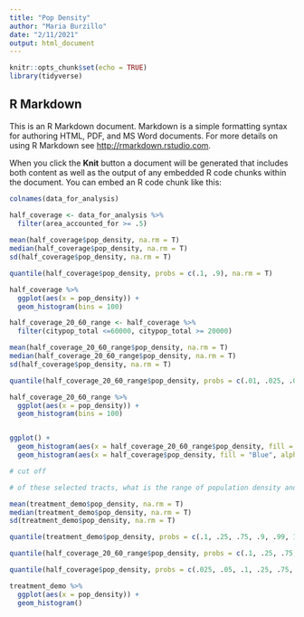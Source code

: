```yaml
---
title: "Pop Density"
author: "Maria Burzillo"
date: "2/11/2021"
output: html_document
---
```


```r
knitr::opts_chunk$set(echo = TRUE)
library(tidyverse)
```

## R Markdown

This is an R Markdown document. Markdown is a simple formatting syntax for authoring HTML, PDF, and MS Word documents. For more details on using R Markdown see <http://rmarkdown.rstudio.com>.

When you click the **Knit** button a document will be generated that includes both content as well as the output of any embedded R code chunks within the document. You can embed an R code chunk like this:

```r

colnames(data_for_analysis)

half_coverage <- data_for_analysis %>%
  filter(area_accounted_for >= .5)
  
mean(half_coverage$pop_density, na.rm = T)
median(half_coverage$pop_density, na.rm = T)
sd(half_coverage$pop_density, na.rm = T)

quantile(half_coverage$pop_density, probs = c(.1, .9), na.rm = T)
```
```r
half_coverage %>%
  ggplot(aes(x = pop_density)) +
  geom_histogram(bins = 100)
```

```r
half_coverage_20_60_range <- half_coverage %>%
  filter(citypop_total <=60000, citypop_total >= 20000)

mean(half_coverage_20_60_range$pop_density, na.rm = T)
median(half_coverage_20_60_range$pop_density, na.rm = T)
sd(half_coverage$pop_density, na.rm = T)

quantile(half_coverage_20_60_range$pop_density, probs = c(.01, .025, .03, .04,.05, .25, .75, .9, .99, 1), na.rm = T)

half_coverage_20_60_range %>%
  ggplot(aes(x = pop_density)) +
  geom_histogram(bins = 100)


ggplot() +
  geom_histogram(aes(x = half_coverage_20_60_range$pop_density, fill = "Red", alpha =.5)) +
  geom_histogram(aes(x = half_coverage$pop_density, fill = "Blue", alpha = .5)) 

# cut off 

```



```r
# of these selected tracts, what is the range of population density and how does this compare to the tracts selected in the grading prediction process?

mean(treatment_demo$pop_density, na.rm = T)
median(treatment_demo$pop_density, na.rm = T)
sd(treatment_demo$pop_density, na.rm = T)

quantile(treatment_demo$pop_density, probs = c(.1, .25, .75, .9, .99, 1), na.rm = T)
```

```r
quantile(half_coverage_20_60_range$pop_density, probs = c(.1, .25, .75, .9, .99, 1), na.rm = T)
```
```r
quantile(half_coverage$pop_density, probs = c(.025, .05, .1, .25, .75, .9, .99, 1), na.rm = T)
```

```r


treatment_demo %>%
  ggplot(aes(x = pop_density)) +
  geom_histogram()



```


